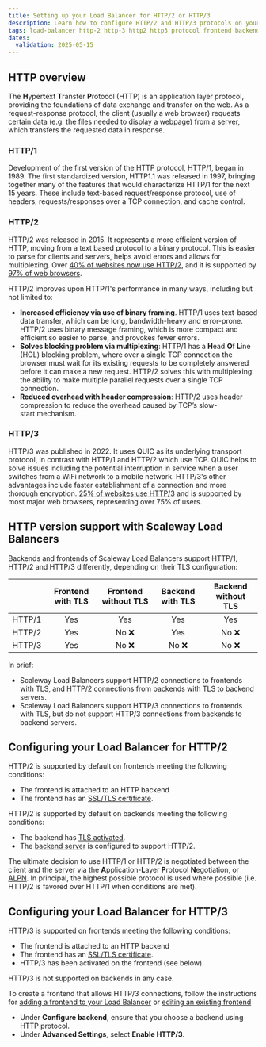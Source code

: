 ```yaml
---
title: Setting up your Load Balancer for HTTP/2 or HTTP/3
description: Learn how to configure HTTP/2 and HTTP/3 protocols on your Scaleway Load Balancer to improve performance, security, and user experience for your web applications.
tags: load-balancer http-2 http-3 http2 http3 protocol frontend backend
dates:
  validation: 2025-05-15
---
```



## HTTP overview

The **H**yper**t**ext **T**ransfer **P**rotocol (HTTP) is an application layer protocol, providing the foundations of data exchange and transfer on the web. As a request-response protocol, the client (usually a web browser) requests certain data (e.g. the files needed to display a webpage) from a server, which transfers the requested data in response.

### HTTP/1

Development of the first version of the HTTP protocol, HTTP/1, began in 1989. The first standardized version, HTTP1.1 was released in 1997, bringing together many of the features that would characterize HTTP/1 for the next 15 years. These include text-based request/response protocol, use of headers, requests/responses over a TCP connection, and cache control.

### HTTP/2

HTTP/2 was released in 2015. It represents a more efficient version of HTTP, moving from a text based protocol to a binary protocol. This is easier to parse for clients and servers, helps avoid errors and allows for multiplexing. Over [40% of websites now use HTTP/2](https://w3techs.com/technologies/details/ce-http2), and it is supported by [97% of web browsers](https://caniuse.com/?search=http2). 

HTTP/2 improves upon HTTP/1's performance in many ways, including but not limited to:
- **Increased efficiency via use of binary framing**. HTTP/1 uses text-based data transfer, which can be long, bandwidth-heavy and error-prone. HTTP/2 uses binary message framing, which is more compact and efficient so easier to parse, and provokes fewer errors.
- **Solves blocking problem via multiplexing**: HTTP/1 has a **H**ead **O**f **L**ine (HOL) blocking problem, where over a single TCP connection the browser must wait for its existing requests to be completely answered before it can make a new request. HTTP/2 solves this with multiplexing: the ability to make multiple parallel requests over a single TCP connection. 
- **Reduced overhead with header compression**: HTTP/2 uses header compression to reduce the overhead caused by TCP’s slow-start mechanism.

### HTTP/3

HTTP/3 was published in 2022. It uses QUIC as its underlying transport protocol, in contrast with HTTP/1 and HTTP/2 which use TCP. QUIC helps to solve issues including the potential interruption in service when a user switches from a WiFi network to a mobile network. HTTP/3's other advantages include faster establishment of a connection and more thorough encryption. [25% of websites use HTTP/3](https://w3techs.com/technologies/details/ce-http3) and is supported by most major web browsers, representing over 75% of users. 

## HTTP version support with Scaleway Load Balancers

Backends and frontends of Scaleway Load Balancers support HTTP/1, HTTP/2 and HTTP/3 differently, depending on their TLS configuration:

|        | Frontend with TLS | Frontend without TLS | Backend with TLS | Backend without TLS |
|--------|:-------------------:|:----------------------:|:------------------:|:---------------------:|
| HTTP/1 | Yes <Icon name="validate"/>                 | Yes <Icon name="validate"/>                    | Yes <Icon name="validate"/>                | Yes <Icon name="validate"/>                   |
| HTTP/2 | Yes <Icon name="validate"/>                 | No ❌                    | Yes <Icon name="validate"/>                | No ❌                   |
| HTTP/3 | Yes <Icon name="validate"/>                 | No ❌                    | No ❌                | No ❌                   |

In brief:

- Scaleway Load Balancers support HTTP/2 connections to frontends with TLS, and HTTP/2 connections from backends with TLS to backend servers.
- Scaleway Load Balancers support HTTP/3 connections to frontends with TLS, but do not support HTTP/3 connections from backends to backend servers.

<Lightbox image={image} alt="" />

## Configuring your Load Balancer for HTTP/2

HTTP/2 is supported by default on frontends meeting the following conditions:

- The frontend is attached to an HTTP backend
- The frontend has an [SSL/TLS certificate](/load-balancer/how-to/add-certificate/).

HTTP/2 is supported by default on backends meeting the following conditions:

- The backend has [TLS activated](/load-balancer/reference-content/configuring-backends/#tls-encryption).
- The [backend server](/load-balancer/concepts/#backend-servers) is configured to support HTTP/2.

<Message type="tip">

  The ultimate decision to use HTTP/1 or HTTP/2 is negotiated between the client and the server via the **A**pplication-**L**ayer **P**rotocol **N**egotiation, or [ALPN](https://en.wikipedia.org/wiki/Application-Layer_Protocol_Negotiation). In principal, the highest possible protocol is used where possible (i.e. HTTP/2 is favored over HTTP/1 when conditions are met).

</Message>

## Configuring your Load Balancer for HTTP/3

HTTP/3 is supported on frontends meeting the following conditions:

- The frontend is attached to an HTTP backend
- The frontend has an [SSL/TLS certificate](/load-balancer/how-to/add-certificate/). 
- HTTP/3 has been activated on the frontend (see below).

HTTP/3 is not supported on backends in any case.

To create a frontend that allows HTTP/3 connections, follow the instructions for [adding a frontend to your Load Balancer](/load-balancer/how-to/manage-frontends-and-backends/#how-to-create-and-add-frontends-to-a-load-balancer) or [editing an existing frontend](/load-balancer/how-to/manage-frontends-and-backends/#how-to-edit-frontends)
 - Under **Configure backend**, ensure that you choose a backend using HTTP protocol.
 - Under **Advanced Settings**, select **Enable HTTP/3**.

 <Lightbox image={image2} alt="" />